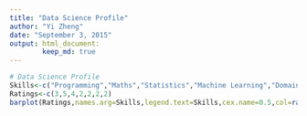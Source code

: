 ```yaml
---
title: "Data Science Profile"
author: "Yi Zheng"
date: "September 3, 2015"
output: html_document: 
        keep_md: true
---
```


 
```r
# Data Science Profile
Skills<-c("Programming","Maths","Statistics","Machine Learning","Domain Expertise","Communication","Data Viz")
Ratings<-c(3,5,4,2,2,2,2)
barplot(Ratings,names.arg=Skills,legend.text=Skills,cex.name=0.5,col=rainbow(7),space=1)
```
